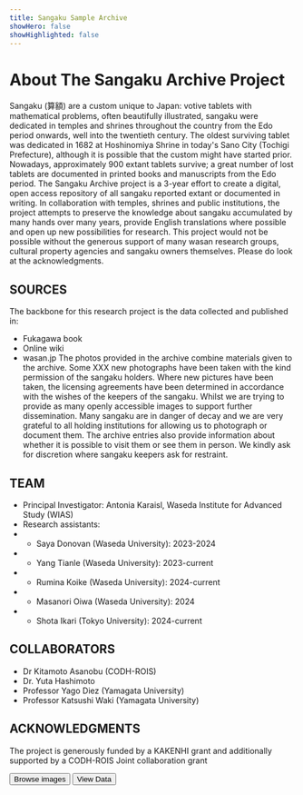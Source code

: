 ```yaml
---
title: Sangaku Sample Archive
showHero: false
showHighlighted: false
---
```


# About The Sangaku Archive Project

Sangaku (算額) are a custom unique to Japan: votive tablets with mathematical problems, often beautifully illustrated, sangaku were dedicated in temples and shrines throughout the country from the Edo period onwards, well into the twentieth century. The oldest surviving tablet was dedicated in 1682 at Hoshinomiya Shrine in today's Sano City (Tochigi Prefecture), although it is possible that the custom might have started prior. Nowadays, approximately 900 extant tablets survive; a great number of lost tablets are documented in printed books and manuscripts from the Edo period.
The Sangaku Archive project is a 3-year effort to create a digital, open access repository of all sangaku reported extant or documented in writing. In collaboration with temples, shrines and public institutions, the project attempts to preserve the knowledge about sangaku accumulated by many hands over many years, provide English translations where possible and open up new possibilities for research.
This project would not be possible without the generous support of many wasan research groups, cultural property agencies and sangaku owners themselves. Please do look at the acknowledgments.

## SOURCES

The backbone for this research project is the data collected and published in:
- Fukagawa book
- Online wiki
- wasan.jp
The photos provided in the archive combine materials given to the archive. Some XXX new photographs have been taken with the kind permission of the sangaku holders. Where new pictures have been taken, the licensing agreements have been determined in accordance with the wishes of the keepers of the sangaku. Whilst we are trying to provide as many openly accessible images to support further dissemination.
Many sangaku are in danger of decay and we are very grateful to all holding institutions for allowing us to photograph or document them. The archive entries also provide information about whether it is possible to visit them or see them in person. We kindly ask for discretion where sangaku keepers ask for restraint.

## TEAM

- Principal Investigator: Antonia Karaisl, Waseda Institute for Advanced Study (WIAS)
- Research assistants:
- - Saya Donovan (Waseda University): 2023-2024
- - Yang Tianle (Waseda University): 2023-current
- - Rumina Koike (Waseda University): 2024-current
- - Masanori Oiwa (Waseda University): 2024
- - Shota Ikari (Tokyo University): 2024-current

## COLLABORATORS

-  Dr Kitamoto Asanobu (CODH-ROIS)
- Dr. Yuta Hashimoto
- Professor Yago Diez (Yamagata University)
-  Professor Katsushi Waki (Yamagata University)

## ACKNOWLEDGMENTS

The project is generously funded by a KAKENHI grant and additionally supported by a CODH-ROIS Joint collaboration grant


<ButtonWrapper>
  <Button href="/search">Browse images</Button>
  <Button
    href="https://tonothan.github.io/sangaku-archive/metadata"
    target="_blank"
    variant="surface"
  >View Data</Button>
</ButtonWrapper>
